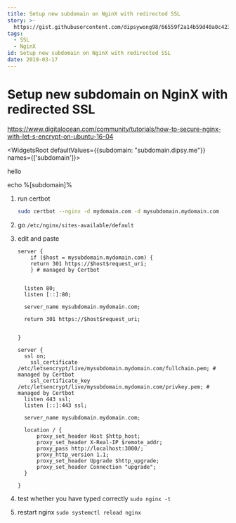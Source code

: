 ```yaml
---
title: Setup new subdomain on NginX with redirected SSL
story: >-
  https://gist.githubusercontent.com/dipsywong98/66559f2a14b59d40a0c423d53a52ef02/raw/Setup new subdomain on NginX with redirected SSL.md
tags:
  - SSL
  - NginX
id: Setup new subdomain on NginX with redirected SSL
date: 2019-03-17
---
```

# Setup new subdomain on NginX with redirected SSL

https://www.digitalocean.com/community/tutorials/how-to-secure-nginx-with-let-s-encrypt-on-ubuntu-16-04


<WidgetsRoot defaultValues={{subdomain: "subdomain.dipsy.me"}} names={['subdomain']}>
<WidgetInput name="subdomain" defaultValue="subdomain.dipsy.me" />
<WidgetValue name="subdomain" />


hello 

<CodeBlock language="sh">echo %[subdomain]% </CodeBlock>

1. run certbot
	```sh
	sudo certbot --nginx -d mydomain.com -d mysubdomain.mydomain.com
	```
1. go `/etc/nginx/sites-available/default` <WidgetValue name="subdomain" />
1. edit and paste
	```nginx
	server {
	    if ($host = mysubdomain.mydomain.com) {
		return 301 https://$host$request_uri;
	    } # managed by Certbot


	  listen 80;
	  listen [::]:80;

	  server_name mysubdomain.mydomain.com;

	  return 301 https://$host$request_uri;


	}

	server {
	  ssl on;
	    ssl_certificate /etc/letsencrypt/live/mysubdomain.mydomain.com/fullchain.pem; # managed by Certbot
	    ssl_certificate_key /etc/letsencrypt/live/mysubdomain.mydomain.com/privkey.pem; # managed by Certbot
	  listen 443 ssl;
	  listen [::]:443 ssl;

	  server_name mysubdomain.mydomain.com;

	  location / {
	      proxy_set_header Host $http_host;
	      proxy_set_header X-Real-IP $remote_addr;
	      proxy_pass http://localhost:3000/;
		  proxy_http_version 1.1;
	      proxy_set_header Upgrade $http_upgrade;
	      proxy_set_header Connection "upgrade";
	  }

	}
	```

1. test whether you have typed correctly `sudo nginx -t`
1. restart nginx `sudo systemctl reload nginx`
    
</WidgetsRoot>
